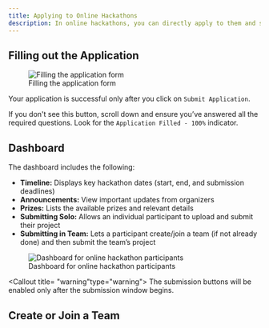 ```yaml
---
title: Applying to Online Hackathons
description: In online hackathons, you can directly apply to them and straightaway be eligible for submissions during the hackathon submission period.
---
```



## Filling out the Application

<figure>
  <img src="/assets/wjw.gif" alt="Filling the application form" />
  <figcaption>Filling the application form</figcaption>
</figure>

Your application is successful only after you click on `Submit Application`.

If you don't see this button, scroll down and ensure you’ve answered all the required questions. Look for the `Application Filled - 100%` indicator.



## Dashboard

The dashboard includes the following:

- **Timeline:** Displays key hackathon dates (start, end, and submission deadlines)
- **Announcements:** View important updates from organizers
- **Prizes:** Lists the available prizes and relevant details
- **Submitting Solo:** Allows an individual participant to upload and submit their project
- **Submitting in Team:** Lets a participant create/join a team (if not already done) and then submit the team’s project

<figure>
  <img src="/assets/gh.gif" alt="Dashboard for online hackathon participants" />
  <figcaption>Dashboard for online hackathon participants</figcaption>
</figure>

<Callout title= "warning"type="warning">
  The submission buttons will be enabled only after the submission window begins.
</Callout>


## Create or Join a Team

<Card
  title="🤼 Create/Join a Team"
  href="/docs/guide/participating-in-hackathons/create-join-a-team"
/>